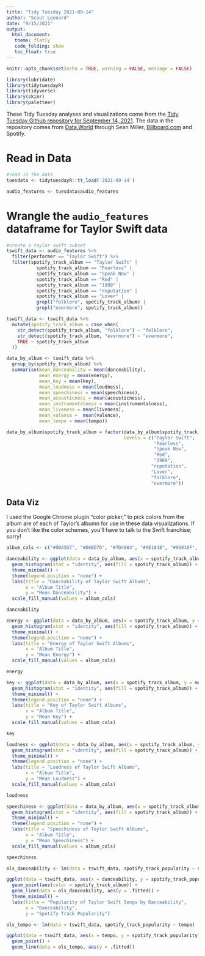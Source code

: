 ```yaml
---
title: "Tidy Tuesday 2021-09-14"
author: "Scout Leonard"
date: "9/15/2021"
output: 
  html_document:
   theme: flatly
   code_folding: show
   toc_float: true
---
```


```r
knitr::opts_chunk$set(echo = TRUE, warning = FALSE, message = FALSE)

library(lubridate)
library(tidytuesdayR)
library(tidyverse)
library(skimr)
library(paletteer)
```

These Tidy Tuesday analyses and visualizations come from the [Tidy Tuesday Github repository for September 14, 2021](https://github.com/rfordatascience/tidytuesday/tree/master/data/2021/2021-09-14). The data in the repository comes from [Data.World](Data.World) through Sean Miller, [Billboard.com](Billboard.com) and Spotify. 

# Read in Data

```r
#read in the data
tuesdata <- tidytuesdayR::tt_load('2021-09-14')
```

```r
audio_features <- tuesdata$audio_features
```

# Wrangle the `audio_features` dataframe for Taylor Swift data

```r
#create a taylor swift subset
tswift_data <- audio_features %>% 
  filter(performer == "Taylor Swift") %>% 
  filter(spotify_track_album == "Taylor Swift" |
           spotify_track_album == "Fearless" | 
           spotify_track_album == "Speak Now" | 
           spotify_track_album == "Red" | 
           spotify_track_album == "1989" | 
           spotify_track_album == "reputation" | 
           spotify_track_album == "Lover" | 
           grepl("folklore", spotify_track_album) | 
           grepl("evermore", spotify_track_album)) 

tswift_data <- tswift_data %>% 
  mutate(spotify_track_album = case_when(
    str_detect(spotify_track_album, "folklore") ~ "folklore",
    str_detect(spotify_track_album, "evermore") ~ "evermore",
    TRUE ~ spotify_track_album
  ))
```


```r
data_by_album <- tswift_data %>%
  group_by(spotify_track_album) %>% 
  summarise(mean_danceability = mean(danceability),
            mean_energy = mean(energy),
            mean_key = mean(key),
            mean_loudness = mean(loudness),
            mean_speechiness = mean(speechiness),
            mean_acousticness = mean(acousticness),
            mean_instrumentalness = mean(instrumentalness),
            mean_liveness = mean(liveness),
            mean_valence =  mean(valence),
            mean_tempo = mean(tempo))

data_by_album$spotify_track_album = factor(data_by_album$spotify_track_album,
                                           levels = c("Taylor Swift",
                                                      "Fearless",
                                                      "Speak Now",
                                                      "Red",
                                                      "1989",
                                                     "reputation",
                                                     "Lover",
                                                     "folklore",
                                                     "evermore"))
```

## Data Viz

I used the Google Chrome plugin "color picker," to pick colors from the album are of each of Taylor's albumn for use in these data visualizations. If you don't like the color schemes, you'll have to talk to the Swift franchise; sorry! 
```r
album_cols <- c("#0BA5D7", "#D8BD7D", "#7D4884", "#AE1848", "#96818F", "#0A0A0A", "#FEB5DC", "#919191", "#D85F2E")
```


```r
danceability <- ggplot(data = data_by_album, aes(x = spotify_track_album, y = mean_danceability)) +
  geom_histogram(stat = "identity", aes(fill = spotify_track_album)) +
  theme_minimal() +
  theme(legend.position = "none") +
  labs(title = "Danceability of Taylor Swift Albums",
       x = "Album Title",
       y = "Mean Danceability") +
  scale_fill_manual(values = album_cols)

danceability
```
```r
energy <- ggplot(data = data_by_album, aes(x = spotify_track_album, y = mean_energy)) +
  geom_histogram(stat = "identity", aes(fill = spotify_track_album)) +
  theme_minimal() +
  theme(legend.position = "none") +
  labs(title = "Energy of Taylor Swift Albums",
       x = "Album Title",
       y = "Mean Energy") +
  scale_fill_manual(values = album_cols)

energy
```

```r
key <- ggplot(data = data_by_album, aes(x = spotify_track_album, y = mean_key)) +
  geom_histogram(stat = "identity", aes(fill = spotify_track_album)) +
  theme_minimal() +
  theme(legend.position = "none") +
  labs(title = "Key of Taylor Swift Albums",
       x = "Album Title",
       y = "Mean Key") +
  scale_fill_manual(values = album_cols)

key
```

```r
loudness <- ggplot(data = data_by_album, aes(x = spotify_track_album, y = mean_loudness)) +
  geom_histogram(stat = "identity", aes(fill = spotify_track_album)) +
  theme_minimal() +
  theme(legend.position = "none") +
  labs(title = "Loudness of Taylor Swift Albums",
       x = "Album Title",
       y = "Mean Loudness") +
  scale_fill_manual(values = album_cols)

loudness
```
```r
speechiness <- ggplot(data = data_by_album, aes(x = spotify_track_album, y = mean_speechiness)) +
  geom_histogram(stat = "identity", aes(fill = spotify_track_album)) +
  theme_minimal() +
  theme(legend.position = "none") +
  labs(title = "Speechiness of Taylor Swift Albums",
       x = "Album Title",
       y = "Mean Speechiness") +
  scale_fill_manual(values = album_cols)

speechiness
```

```r
ols_danceability <- lm(data = tswift_data, spotify_track_popularity ~ danceability)

ggplot(data = tswift_data, aes(x = danceability, y = spotify_track_popularity)) +
  geom_point(aes(color = spotify_track_album)) +
  geom_line(data = ols_danceability, aes(y = .fitted)) +
  theme_minimal() +
  labs(title = "Popularity of Taylor Swift Songs by Danceability",
       x = "Danceability",
       y = "Spotify Track Popularity")
```

```r
ols_tempo <- lm(data = tswift_data, spotify_track_popularity ~ tempo)

ggplot(data = tswift_data, aes(x = tempo, y = spotify_track_popularity)) +
  geom_point() +
  geom_line(data = ols_tempo, aes(y = .fitted))
```






